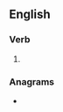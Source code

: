 ==English==

===Verb===
{{head|en|verb form}}

# {{en-past of|tense}}

===Anagrams===
* {{anagrams|en|a=deenst|Stende|denets|endest|need'st|needst|nested|sedent|teends}}